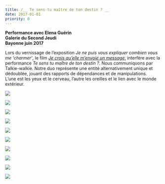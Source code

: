 ```yaml
---
title: /__ Te sens-tu maître de ton destin ? __
date: 2017-01-01
priority: 0
---
```

**Performance avec Elena Guérin\
Galerie du Second Jeudi\
Bayonne juin 2017**

Lors du vernissage de l’exposition *Je ne puis vous expliquer combien vous me ‘charmer’*, le film [*Je crois qu’elle m’envoie un message*,](https://lenahiriartborde.net/message/) interfère avec la performance *Te sens tu maître de ton destin ?*. Nous communiquons par Talkie-walkie. Notre duo représente une entité alternativement unique et dédoublée, jouant des rapports de dépendances et de manipulations.\
L’une est les yeux et le cerveau, l’autre les oreilles et le lien avec le monde extérieur.

![](src/assets/images/projects/te-sens-tu-maitre-de-ton-destin/1tesenstumaitredetondestin.jpg)

![](src/assets/images/projects/te-sens-tu-maitre-de-ton-destin/2tesenstumaitredetondestin.jpg)

![](src/assets/images/projects/te-sens-tu-maitre-de-ton-destin/3tesenstumaitredetondestin.jpg)

![](src/assets/images/projects/te-sens-tu-maitre-de-ton-destin/4tesenstumaitre.jpg)

![](src/assets/images/projects/te-sens-tu-maitre-de-ton-destin/5tesenstumaitredetondestin3.jpg)

![](src/assets/images/projects/te-sens-tu-maitre-de-ton-destin/6tesenstumaitredetondestin9.png)

![](src/assets/images/projects/te-sens-tu-maitre-de-ton-destin/7tesenstumaitredetondestin8.png)

![](src/assets/images/projects/te-sens-tu-maitre-de-ton-destin/8tesenstumaitre12.jpg)

![](src/assets/images/projects/te-sens-tu-maitre-de-ton-destin/9tesenstumaitre15.jpg)

![](src/assets/images/projects/te-sens-tu-maitre-de-ton-destin/10tesenstumaitre13.jpg)
